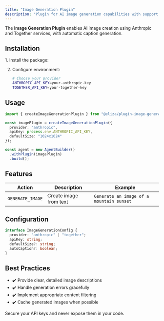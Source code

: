 ```yaml
---
title: "Image Generation Plugin"
description: "Plugin for AI image generation capabilities with support for multiple providers"
---
```



The **Image Generation Plugin** enables AI image creation using Anthropic and Together services, with automatic caption generation.

## Installation

<Steps>
1. Install the package:
   <PackageManagers pkg="@eliza/plugin-image-generation@0.25.9" />

2. Configure environment:
   ```bash
   # Choose your provider
   ANTHROPIC_API_KEY=your-anthropic-key
   TOGETHER_API_KEY=your-together-key
   ```
</Steps>

## Usage

```typescript
import { createImageGenerationPlugin } from "@eliza/plugin-image-generation";

const imagePlugin = createImageGenerationPlugin({
  provider: "anthropic",
  apiKey: process.env.ANTHROPIC_API_KEY,
  defaultSize: "1024x1024"
});

const agent = new AgentBuilder()
  .withPlugin(imagePlugin)
  .build();
```

## Features

| Action | Description | Example |
|--------|-------------|---------|
| `GENERATE_IMAGE` | Create image from text | `Generate an image of a mountain sunset` |

## Configuration

```typescript
interface ImageGenerationConfig {
  provider: "anthropic" | "together";
  apiKey: string;
  defaultSize?: string;
  autoCaption?: boolean;
}
```

## Best Practices

- ✔️ Provide clear, detailed image descriptions
- ✔️ Handle generation errors gracefully
- ✔️ Implement appropriate content filtering
- ✔️ Cache generated images when possible

<Aside type="caution">
Secure your API keys and never expose them in your code.
</Aside>
